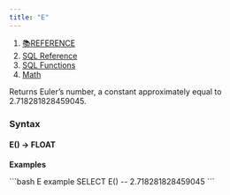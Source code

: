 ```yaml
---
title: "E"
---
```


1. [📚REFERENCE](/reference)
2. [SQL Reference](/reference/sql-reference)
3. [SQL Functions](/reference/sql-reference/all-functions)
4. [Math](/reference/sql-reference/all-functions/math)

Returns Euler’s number, a constant approximately equal to 2.718281828459045.

### Syntax

#### E() → FLOAT

**Examples**

<CodeGroup>
  ```bash E example
  SELECT E()
  -- 2.718281828459045
  ```
</CodeGroup>
